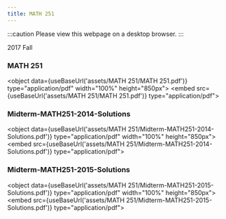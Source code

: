 ```yaml
---
title: MATH 251
---
```



:::caution
Please view this webpage on a desktop browser.
:::

2017 Fall

### MATH 251
<object data={useBaseUrl('assets/MATH 251/MATH 251.pdf')} type="application/pdf" width="100%" height="850px">
    <embed src={useBaseUrl('assets/MATH 251/MATH 251.pdf')} type="application/pdf">
    </embed>
</object>

### Midterm-MATH251-2014-Solutions
<object data={useBaseUrl('assets/MATH 251/Midterm-MATH251-2014-Solutions.pdf')} type="application/pdf" width="100%" height="850px">
    <embed src={useBaseUrl('assets/MATH 251/Midterm-MATH251-2014-Solutions.pdf')} type="application/pdf">
    </embed>
</object>

### Midterm-MATH251-2015-Solutions
<object data={useBaseUrl('assets/MATH 251/Midterm-MATH251-2015-Solutions.pdf')} type="application/pdf" width="100%" height="850px">
    <embed src={useBaseUrl('assets/MATH 251/Midterm-MATH251-2015-Solutions.pdf')} type="application/pdf">
    </embed>
</object>
